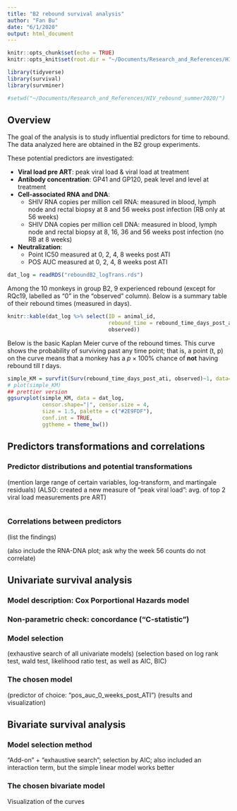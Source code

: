 ```yaml
---
title: "B2 rebound survival analysis"
author: "Fan Bu"
date: "6/1/2020"
output: html_document
---
```


```r
knitr::opts_chunk$set(echo = TRUE)
knitr::opts_knit$set(root.dir = "~/Documents/Research_and_References/HIV_rebound_summer2020/")
```

```r
library(tidyverse)
library(survival)
library(survminer)

#setwd("~/Documents/Research_and_References/HIV_rebound_summer2020/")
```

## Overview

The goal of the analysis is to study influential predictors for time to rebound. The data analyzed here are obtained in the B2 group experiments. 

These potential predictors are investigated:

- **Viral load pre ART**: peak viral load & viral load at treatment
- **Antibody concentration**: GP41 and GP120, peak level and level at treatment
- **Cell-associated RNA and DNA**: 
    - SHIV RNA copies per million cell RNA: measured in blood, lymph node and rectal biopsy at 8 and 56 weeks post infection (RB only at 56 weeks)
    - SHIV DNA copies per million cell DNA: measured in blood, lymph node and rectal biopsy at 8, 16, 36 and 56 weeks post infection (no RB at 8 weeks)
- **Neutralization**: 
    - Point IC50 measured at 0, 2, 4, 8 weeks post ATI
    - POS AUC measured at 0, 2, 4, 8 weeks post ATI

```r
dat_log = readRDS("reboundB2_logTrans.rds")
```

Among the 10 monkeys in group B2, 9 experienced rebound (except for RQc19, labelled as "0" in the "observed" column). Below is a summary table of their rebound times (measured in days).

```r
knitr::kable(dat_log %>% select(ID = animal_id,
                                rebound_time = rebound_time_days_post_ati,
                                observed))
```

Below is the basic Kaplan Meier curve of the rebound times. This curve shows the probability of surviving past any time point; that is, a point (t, p) on the curve means that a monkey has a $p \times 100\%$ chance of **not** having rebound till $t$ days. 

```r
simple_KM = survfit(Surv(rebound_time_days_post_ati, observed)~1, data=dat_log)
# plot(simple_KM)
## prettier version
ggsurvplot(simple_KM, data = dat_log, 
           censor.shape="|", censor.size = 4,
           size = 1.5, palette = c("#2E9FDF"),
           conf.int = TRUE,
           ggtheme = theme_bw())
```



## Predictors transformations and correlations

### Predictor distributions and potential transformations
(mention large range of certain variables, log-transform, and martingale residuals)
(ALSO: created a new measure of "peak viral load": avg. of top 2 viral load measurements pre ART)

```r

```

### Correlations between predictors
(list the findings)

(also include the RNA-DNA plot; ask why the week 56 counts do not correlate)


## Univariate survival analysis 

### Model description: Cox Porportional Hazards model

### Non-parametric check: concordance ("C-statistic")

### Model selection
(exhaustive search of all univariate models)
(selection based on log rank test, wald test, likelihood ratio test,
as well as AIC, BIC)

### The chosen model
(predictor of choice: "pos_auc_0_weeks_post_ATI")
(results and visualization)


## Bivariate survival analysis

### Model selection method
"Add-on" + "exhaustive search"; selection by AIC; 
also included an interaction term, but the simple linear model works better

### The chosen bivariate model
Visualization of the curves



